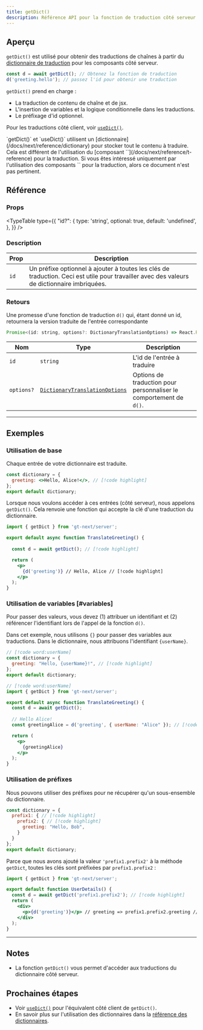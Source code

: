 ```yaml
---
title: getDict()
description: Référence API pour la fonction de traduction côté serveur getDict
---
```


## Aperçu

`getDict()` est utilisé pour obtenir des traductions de chaînes à partir du [dictionnaire de traduction](/docs/next/reference/dictionary) pour les composants côté serveur.

```jsx
const d = await getDict(); // Obtenez la fonction de traduction
d('greeting.hello'); // passez l'id pour obtenir une traduction
```

`getDict()` prend en charge :
  * La traduction de contenu de chaîne et de jsx.
  * L'insertion de variables et la logique conditionnelle dans les traductions.
  * Le préfixage d'id optionnel.

Pour les traductions côté client, voir [`useDict()`](/docs/next/api/dictionary/useDict).

<Callout>
  `getDict()` et `useDict()` utilisent un [dictionnaire](/docs/next/reference/dictionary) pour stocker tout le contenu à traduire.
  Cela est différent de l'utilisation du [composant `<T>`](/docs/next/reference/t-reference) pour la traduction.
  Si vous êtes intéressé uniquement par l'utilisation des composants `<T>` pour la traduction, alors ce document n'est pas pertinent.
</Callout>

## Référence

### Props

<TypeTable
  type={{
    "id?": {
        type: 'string',
        optional: true,
        default: 'undefined',
    },
  }}
/>

### Description
| Prop | Description |
| ---- | ----------- |
| `id` | Un préfixe optionnel à ajouter à toutes les clés de traduction. Ceci est utile pour travailler avec des valeurs de dictionnaire imbriquées. |


### Retours

Une promesse d'une fonction de traduction `d()` qui, étant donné un id, retournera la version traduite de l'entrée correspondante

```jsx
Promise<(id: string, options?: DictionaryTranslationOptions) => React.ReactNode>
```

| Nom                  | Type | Description                                                                 |
|-----------------------|--|-----------------------------------------------------------------------------|
| `id`             | `string` | L'id de l'entrée à traduire                                     |
| `options?`            | [`DictionaryTranslationOptions`](/docs/react/api/types/DictionaryTranslationOptions) | Options de traduction pour personnaliser le comportement de `d()`. |


---

## Exemples

### Utilisation de base
Chaque entrée de votre dictionnaire est traduite.

```jsx title="dictionary.jsx" copy
const dictionary = {
  greeting: <>Hello, Alice!</>, // [!code highlight]
};
export default dictionary;
```

Lorsque nous voulons accéder à ces entrées (côté serveur), nous appelons `getDict()`.
Cela renvoie une fonction qui accepte la clé d'une traduction du dictionnaire.

```jsx title="TranslateGreeting.jsx" copy
import { getDict } from 'gt-next/server';

export default async function TranslateGreeting() {
  
  const d = await getDict(); // [!code highlight]

  return (
    <p>
      {d('greeting')} // Hello, Alice // [!code highlight]
    </p>
  );
}
```

### Utilisation de variables [#variables]
Pour passer des valeurs, vous devez (1) attribuer un identifiant et (2) référencer l'identifiant lors de l'appel de la fonction `d()`.

Dans cet exemple, nous utilisons `{}` pour passer des variables aux traductions.
Dans le dictionnaire, nous attribuons l'identifiant `{userName}`.


```jsx title="dictionary.jsx" copy
// [!code word:userName]
const dictionary = {
  greeting: "Hello, {userName}!", // [!code highlight]
};
export default dictionary;
```

```jsx title="TranslateGreeting.jsx" copy
// [!code word:userName]
import { getDict } from 'gt-next/server';

export default async function TranslateGreeting() {
  const d = await getDict();
  
  // Hello Alice!
  const greetingAlice = d('greeting', { userName: "Alice" }); // [!code highlight]

  return (
    <p>
      {greetingAlice}
    </p>
  );
}
```

### Utilisation de préfixes
Nous pouvons utiliser des préfixes pour ne récupérer qu'un sous-ensemble du dictionnaire.
```jsx  title="dictionary.jsx" copy
const dictionary = {
  prefix1: { // [!code highlight]
    prefix2: { // [!code highlight]
      greeting: "Hello, Bob",
    }
  }
};
export default dictionary;
```
Parce que nous avons ajouté la valeur `'prefix1.prefix2'` à la méthode `getDict`, toutes les clés sont préfixées par `prefix1.prefix2` :
```jsx title="UserDetails.jsx" copy
import { getDict } from 'gt-next/server';

export default function UserDetails() {
  const d = await getDict('prefix1.prefix2'); // [!code highlight]
  return (
    <div>
      <p>{d('greeting')}</p> // greeting => prefix1.prefix2.greeting // [!code highlight]
    </div>
  );
}
```
---

## Notes
 * La fonction `getDict()` vous permet d'accéder aux traductions du dictionnaire côté serveur.

## Prochaines étapes
 * Voir [`useDict()`](/docs/next/api/dictionary/useDict) pour l'équivalent côté client de `getDict()`.
 * En savoir plus sur l'utilisation des dictionnaires dans la [référence des dictionnaires](/docs/next/reference/dictionary).